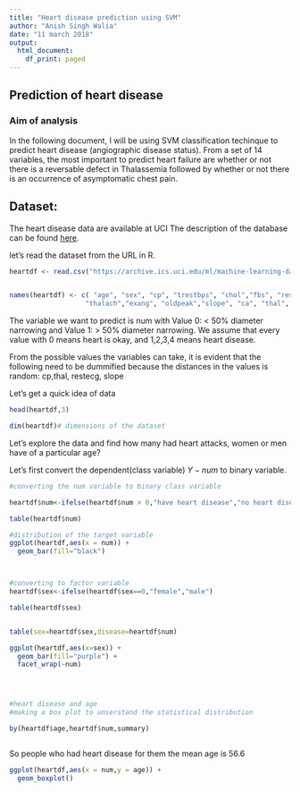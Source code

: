 ```yaml
---
title: "Heart disease prediction using SVM"
author: "Anish Singh Walia"
date: "11 march 2018"
output:
  html_document:
    df_print: paged
---
```



## Prediction of heart disease

### Aim of analysis

In the following document, I will be using SVM classification techinque to predict heart disease (angiographic disease status). From a set of 14 variables, the most important to predict heart failure are whether or not there is a reversable defect in Thalassemia followed by whether or not there is an occurrence of asymptomatic chest pain.


## Dataset:


The heart disease data are available at UCI The description of the database can be found [here](https://archive.ics.uci.edu/ml/machine-learning-databases/heart-disease/).



let's read the dataset from the URL in R.

```r

heartdf <- read.csv("https://archive.ics.uci.edu/ml/machine-learning-databases/heart-disease/processed.cleveland.data",header=FALSE,sep=",",na.strings = '?')


names(heartdf) <- c( "age", "sex", "cp", "trestbps", "chol","fbs", "restecg",
                   "thalach","exang", "oldpeak","slope", "ca", "thal", "num")

```

The variable we want to predict is num with Value 0: < 50% diameter narrowing and Value 1: > 50% diameter narrowing. We assume that every value with 0 means heart is okay, and 1,2,3,4 means heart disease.

From the possible values the variables can take, it is evident that the following need to be dummified because the distances in the values is random: cp,thal, restecg, slope

Let's get a quick idea of data


```r

head(heartdf,3)

dim(heartdf)# dimensions of the dataset

```


Let's explore the data and find how many had heart attacks, women or men have of a particular age?

Let's first convert the dependent(class variable) $Y-num$ to binary variable.  


```r
#converting the num variable to binary class variable 

heartdf$num<-ifelse(heartdf$num > 0,"have heart disease","no heart disease")

table(heartdf$num)

#distribution of the target variable
ggplot(heartdf,aes(x = num)) +
  geom_bar(fill="black")



#converting to factor variable
heartdf$sex<-ifelse(heartdf$sex==0,"female","male")

table(heartdf$sex)


table(sex=heartdf$sex,disease=heartdf$num)

ggplot(heartdf,aes(x=sex)) +
  geom_bar(fill="purple") +
  facet_wrap(~num)




#heart disease and age
#making a box plot to unserstand the statistical distribution

by(heartdf$age,heartdf$num,summary)



```

So people who had heart disease for them the mean age is 56.6



```r

ggplot(heartdf,aes(x = num,y = age)) +
  geom_boxplot()

```



